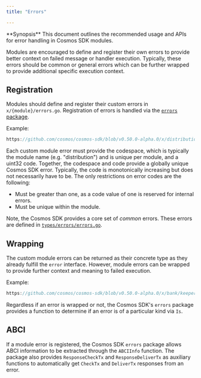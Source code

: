 ```yaml
---
title: "Errors"

---
```



<Info>
**Synopsis**
This document outlines the recommended usage and APIs for error handling in Cosmos SDK modules.
</Info>

Modules are encouraged to define and register their own errors to provide better
context on failed message or handler execution. Typically, these errors should be
common or general errors which can be further wrapped to provide additional specific
execution context.

## Registration

Modules should define and register their custom errors in `x/{module}/errors.go`.
Registration of errors is handled via the [`errors` package](https://github.com/cosmos/cosmos-sdk/blob/main/errors/errors.go).

Example:

```go reference
https://github.com/cosmos/cosmos-sdk/blob/v0.50.0-alpha.0/x/distribution/types/errors.go
```

Each custom module error must provide the codespace, which is typically the module name
(e.g. "distribution") and is unique per module, and a uint32 code. Together, the codespace and code
provide a globally unique Cosmos SDK error. Typically, the code is monotonically increasing but does not
necessarily have to be. The only restrictions on error codes are the following:

* Must be greater than one, as a code value of one is reserved for internal errors.
* Must be unique within the module.

Note, the Cosmos SDK provides a core set of *common* errors. These errors are defined in [`types/errors/errors.go`](https://github.com/cosmos/cosmos-sdk/blob/main/types/errors/errors.go).

## Wrapping

The custom module errors can be returned as their concrete type as they already fulfill the `error`
interface. However, module errors can be wrapped to provide further context and meaning to failed
execution.

Example:

```go reference
https://github.com/cosmos/cosmos-sdk/blob/v0.50.0-alpha.0/x/bank/keeper/keeper.go#L141-L182
```

Regardless if an error is wrapped or not, the Cosmos SDK's `errors` package provides a function to determine if
an error is of a particular kind via `Is`.

## ABCI

If a module error is registered, the Cosmos SDK `errors` package allows ABCI information to be extracted
through the `ABCIInfo` function. The package also provides `ResponseCheckTx` and `ResponseDeliverTx` as
auxiliary functions to automatically get `CheckTx` and `DeliverTx` responses from an error.
